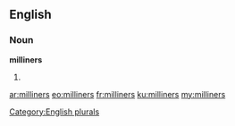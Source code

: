 ==English==

===Noun===
'''milliners'''

# {{plural of|milliner}}

[[Category:English plurals]]

[[ar:milliners]]
[[eo:milliners]]
[[fr:milliners]]
[[ku:milliners]]
[[my:milliners]]